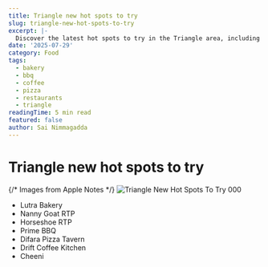 ```yaml
---
title: Triangle new hot spots to try
slug: triangle-new-hot-spots-to-try
excerpt: |-
  Discover the latest hot spots to try in the Triangle area, including Lutra Bakery, Nanny Goat RTP, and more.
date: '2025-07-29'
category: Food
tags:
  - bakery
  - bbq
  - coffee
  - pizza
  - restaurants
  - triangle
readingTime: 5 min read
featured: false
author: Sai Nimmagadda
---
```

# Triangle new hot spots to try

{/* Images from Apple Notes */}
![Triangle New Hot Spots To Try 000](/images/articles/triangle-new-hot-spots-to-try-000.jpg)


- Lutra Bakery
- Nanny Goat RTP
- Horseshoe RTP
- Prime BBQ
- Difara Pizza Tavern
- Drift Coffee Kitchen
- Cheeni
